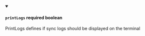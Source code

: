 
<details className="config-field" data-expandable="false" open>
<summary>

#### `printLogs` <span class="config-field-required" data-required="false">required</span> <span class="config-field-type">boolean</span> <span class="config-field-default"></span>

PrintLogs defines if sync logs should be displayed on the terminal

</summary>



</details>

